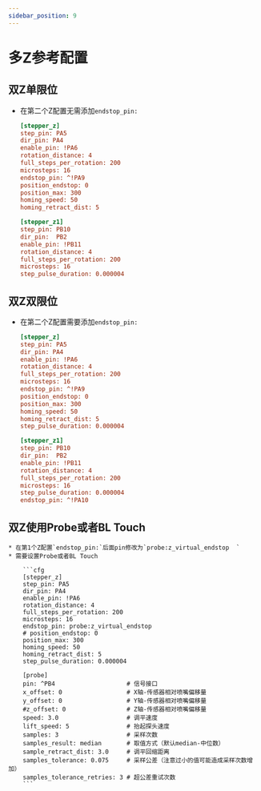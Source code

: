 ```yaml
---
sidebar_position: 9
---
```


# 多Z参考配置

## 双Z单限位

* 在第二个Z配置无需添加`endstop_pin:`

    ```cfg
    [stepper_z]
    step_pin: PA5
    dir_pin: PA4
    enable_pin: !PA6
    rotation_distance: 4
    full_steps_per_rotation: 200
    microsteps: 16
    endstop_pin: ^!PA9
    position_endstop: 0
    position_max: 300
    homing_speed: 50
    homing_retract_dist: 5

    [stepper_z1]
    step_pin: PB10
    dir_pin:  PB2
    enable_pin: !PB11
    rotation_distance: 4
    full_steps_per_rotation: 200
    microsteps: 16
    step_pulse_duration: 0.000004
    ```

## 双Z双限位


* 在第二个Z配置需要添加`endstop_pin:`

    ```cfg
    [stepper_z]
    step_pin: PA5
    dir_pin: PA4
    enable_pin: !PA6
    rotation_distance: 4
    full_steps_per_rotation: 200
    microsteps: 16
    endstop_pin: ^!PA9
    position_endstop: 0
    position_max: 300
    homing_speed: 50
    homing_retract_dist: 5
    step_pulse_duration: 0.000004

    [stepper_z1]
    step_pin: PB10
    dir_pin:  PB2
    enable_pin: !PB11
    rotation_distance: 4
    full_steps_per_rotation: 200
    microsteps: 16
    step_pulse_duration: 0.000004
    endstop_pin: ^!PA10
    ```

## 双Z使用Probe或者BL Touch


    * 在第1个Z配置`endstop_pin:`后面pin修改为`probe:z_virtual_endstop  `
    * 需要设置Probe或者BL Touch

        ```cfg
        [stepper_z]
        step_pin: PA5
        dir_pin: PA4
        enable_pin: !PA6
        rotation_distance: 4
        full_steps_per_rotation: 200
        microsteps: 16
        endstop_pin: probe:z_virtual_endstop  
        # position_endstop: 0
        position_max: 300
        homing_speed: 50
        homing_retract_dist: 5
        step_pulse_duration: 0.000004

        [probe]
        pin: ^PB4                    # 信号接口
        x_offset: 0                  # X轴-传感器相对喷嘴偏移量
        y_offset: 0                  # Y轴-传感器相对喷嘴偏移量
        #z_offset: 0                 # Z轴-传感器相对喷嘴偏移量
        speed: 3.0                   # 调平速度
        lift_speed: 5                # 抬起探头速度
        samples: 3                   # 采样次数
        samples_result: median       # 取值方式（默认median-中位数）
        sample_retract_dist: 3.0     # 调平回缩距离
        samples_tolerance: 0.075     # 采样公差（注意过小的值可能造成采样次数增加）
        samples_tolerance_retries: 3 # 超公差重试次数
        ```
